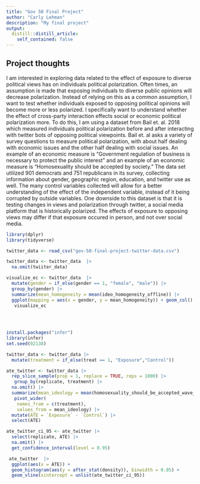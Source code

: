```yaml
---
title: "Gov 50 Final Project"
author: "Carly Lehman"
description: "My final project"
output:
  distill::distill_article:
    self_contained: false
---
```




## Project thoughts
 I am interested in exploring data related to the effect of exposure to diverse political views has on individuals political polarization. Often times, an assumption is made that exposing individuals to diverse public opinions will decrease polarization. Instead of relying on this as a common assumption, I want to test whether individuals exposed to opposing political opinions will become more or less polarized. I specifically want to understand whether the effect of cross-party interaction effects social or economic political polarization more. To do this, I am using a dataset from Bail et. al. 2018 which measured individuals political polarization before and after interacting with twitter bots of opposing political viewpoints. Bail et. al asks a variety of survey questions to measure political polarization, with about half dealing with economic issues and the other half dealing with social issues. An example of an economic measure is “Government regulation of business is necessary to protect the public interest” and an example of an economic measure is “Homosexuality should be accepted by society.” The data set utilized 901 democrats and 751 republicans in its survey, collecting information about gender, geographic region, education, and twitter use as well. The many control variables collected will allow for a better understanding of the effect of the independent variable, instead of it being corrupted by outside variables. One downside to this dataset is that it is testing changes in views and polarization through twitter, a social media platform that is historically polarized. The effects of exposure to opposing views may differ if that exposure occured in person, and not over social media. 
 
 
```r
library(dplyr)
library(tidyverse)

twitter_data <- read_csv("gov-50-final-project-twitter-data.csv")
```


```r

twitter_data <- twitter_data  |> 
  na.omit(twiiter_data)

visualize_ec <- twitter_data  |> 
  mutate(gender = if_else(gender == 1, "female", "male")) |>
  group_by(gender) |>
  summarize(mean_homogeneity = mean(ideo_homogeneity_offline)) |>
  ggplot(mapping = aes(x = gender, y = mean_homogeneity)) + geom_col()
   visualize_ec
   

    
```
```r
install.packages("infer")
library(infer)
set.seed(02138)

twitter_data <- twitter_data |>
  mutate(treatment = if_else(treat == 1, "Exposure","Control")) 

ate_twitter <- twitter_data |>
  rep_slice_sample(prop = 1, replace = TRUE, reps = 1000) |>
   group_by(replicate, treatment) |>
  na.omit() |> 
  summarize(mean_ideology = mean(homosexuality_should_be_accepted_wave_5)) |>
   pivot_wider(
    names_from = c(treatment), 
    values_from = mean_ideology) |>
  mutate(ATE = `Exposure` - `Control`) |>
  select(ATE)

ate_twitter_ci_95 <- ate_twitter |>
  select(replicate, ATE) |>
  na.omit() |>
  get_confidence_interval(level = 0.95) 

 ate_twitter  |>
  ggplot(aes(x = ATE)) + 
  geom_histogram(aes(y = after_stat(density)), binwidth = 0.05) +
  geom_vline(xintercept = unlist(ate_twitter_ci_95))
```


